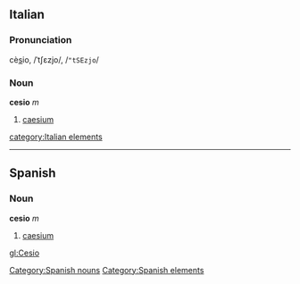 ==Italian==
===Pronunciation===
cè<u>s</u>io, /ˈtʃɛzjo/, /<tt>"tSEzjo</tt>/
===Noun===
'''cesio''' ''m''

# [[caesium]]
[[category:Italian elements]]
----
== Spanish ==
=== Noun ===
'''cesio''' ''m''
# [[caesium]]

[[Category:Spanish nouns]]
[[Category:Spanish elements]]

[[gl:Cesio]]